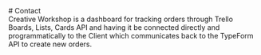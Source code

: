 
<div style={{textAlign: `center`}}>
  # Contact
</div>

<Main className={`cwsContent`} showTopButton={false}>
  Creative Workshop is a dashboard for tracking orders through Trello Boards, Lists, Cards API and having it be connected directly and programmatically to the Client which communicates back to the TypeForm API to create new orders.
</Main>

<TopButton />